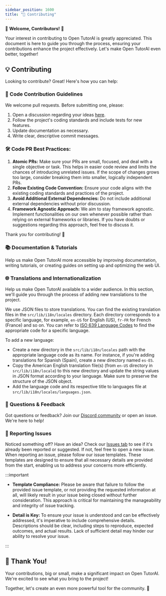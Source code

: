 ```yaml
---
sidebar_position: 1600
title: "🤝 Contributing"
---
```



🚀 **Welcome, Contributors!** 🚀

Your interest in contributing to Open TutorAI is greatly appreciated. This document is here to guide you through the process, ensuring your contributions enhance the project effectively. Let's make Open TutorAI even better, together!

## 💡 Contributing

Looking to contribute? Great! Here's how you can help:

### 🌟 Code Contribution Guidelines

We welcome pull requests. Before submitting one, please:

1. Open a discussion regarding your ideas [here](https://github.com/R2D-dev/open-tutor-ai-CE/discussions/new/choose).
2. Follow the project's coding standards and include tests for new features.
3. Update documentation as necessary.
4. Write clear, descriptive commit messages.

### 🛠 Code PR Best Practices:

1. **Atomic PRs:** Make sure your PRs are small, focused, and deal with a single objective or task. This helps in easier code review and limits the chances of introducing unrelated issues. If the scope of changes grows too large, consider breaking them into smaller, logically independent PRs.
2. **Follow Existing Code Convention:** Ensure your code aligns with the existing coding standards and practices of the project.
3. **Avoid Additional External Dependencies:** Do not include additional external dependencies without prior discussion.
4. **Framework Agnostic Approach:** We aim to stay framework agnostic. Implement functionalities on our own whenever possible rather than relying on external frameworks or libraries. If you have doubts or suggestions regarding this approach, feel free to discuss it.

Thank you for contributing! 🚀

### 📚 Documentation & Tutorials

Help us make Open TutorAI more accessible by improving documentation, writing tutorials, or creating guides on setting up and optimizing the web UI.

### 🌐 Translations and Internationalization

Help us make Open TutorAI available to a wider audience. In this section, we'll guide you through the process of adding new translations to the project.

We use JSON files to store translations. You can find the existing translation files in the `src/lib/i18n/locales` directory. Each directory corresponds to a specific language, for example, `en-US` for English (US), `fr-FR` for French (France) and so on. You can refer to [ISO 639 Language Codes](http://www.lingoes.net/en/translator/langcode.htm) to find the appropriate code for a specific language.

To add a new language:

- Create a new directory in the `src/lib/i18n/locales` path with the appropriate language code as its name. For instance, if you're adding translations for Spanish (Spain), create a new directory named `es-ES`.
- Copy the American English translation file(s) (from `en-US` directory in `src/lib/i18n/locale`) to this new directory and update the string values in JSON format according to your language. Make sure to preserve the structure of the JSON object.
- Add the language code and its respective title to languages file at `src/lib/i18n/locales/languages.json`.

### 🤔 Questions & Feedback

Got questions or feedback? Join our [Discord community](https://discord.gg/BTQtE2deEm) or open an issue. We're here to help!

### 🚨 Reporting Issues

Noticed something off? Have an idea? Check our [Issues tab](https://github.com/R2D-dev/open-tutor-ai-CE/issues) to see if it's already been reported or suggested. If not, feel free to open a new issue. When reporting an issue, please follow our issue templates. These templates are designed to ensure that all necessary details are provided from the start, enabling us to address your concerns more efficiently.

:::important

- **Template Compliance:** Please be aware that failure to follow the provided issue template, or not providing the requested information at all, will likely result in your issue being closed without further consideration. This approach is critical for maintaining the manageability and integrity of issue tracking.

- **Detail is Key:** To ensure your issue is understood and can be effectively addressed, it's imperative to include comprehensive details. Descriptions should be clear, including steps to reproduce, expected outcomes, and actual results. Lack of sufficient detail may hinder our ability to resolve your issue.

:::

## 🙏 Thank You!

Your contributions, big or small, make a significant impact on Open TutorAI. We're excited to see what you bring to the project!

Together, let's create an even more powerful tool for the community. 🌟
